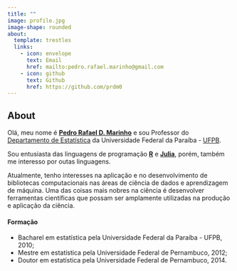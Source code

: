 ```yaml
---
title: ""
image: profile.jpg
image-shape: rounded
about:
  template: trestles
  links:
    - icon: envelope
      text: Email
      href: mailto:pedro.rafael.marinho@gmail.com
    - icon: github
      text: Github
      href: https://github.com/prdm0
---
```

  
## About
  
Olá, meu nome é [**Pedro Rafael D. Marinho**](http://lattes.cnpq.br/7185368598935272) e sou Professor do [Departamento de Estatística](https://www.ufpb.br/de) da Universidade Federal da Paraíba - [UFPB](https://www.ufpb.br).

<!-- Conclui meu doutorado em estatística, no ano de 2014, pelo Programa de Pós-Graduação em Estatística da Universidade Federal de Pernambuco - UFPE, onde trabalhei na área de probabilidade.  -->
  
  Sou entusiasta das linguagens de programação [**R**](https://www.r-project.org) e [**Julia**](https://julialang.org), porém, também me interesso por outas linguagens.

Atualmente, tenho interesses na aplicação e no desenvolvimento de bibliotecas computacionais nas áreas de ciência de dados e aprendizagem de máquina. Uma das coisas mais nobres na ciência é desenvolver ferramentas científicas que possam ser amplamente utilizadas na produção e aplicação da ciência.

#### Formação

-   Bacharel em estatística pela Universidade Federal da Paraíba - UFPB, 2010;
-   Mestre em estatística pela Universidade Federal de Pernambuco, 2012;
-   Doutor em estatística pela Universidade Federal de Pernambuco, 2014.
